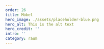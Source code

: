 ---
order: 26
title: Möbel
hero_image: ./assets/placeholder-blue.png
hero_alt: This is the alt text
hero_credit: ''
intro: ''
category: raum
---

<PlaceholderText/>

